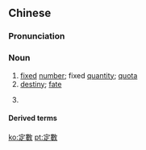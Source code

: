 {{also|定数}}
==Chinese==
{{zh-forms|s=定数}}

===Pronunciation===
{{zh-pron
|m=dìngshù,er=y
|c=ding6 sou3
|mn=tēng-sò͘
|cat=n
}}

===Noun===
{{zh-noun}}

# [[fixed]] [[number]]; fixed [[quantity]]; [[quota]]
# [[destiny]]; [[fate]]
# {{lb|zh|mathematics}} {{zh-synonym|常數|[[constant]]}}

====Derived terms====
{{zh-der|定數難逃}}

[[ko:定數]]
[[pt:定數]]